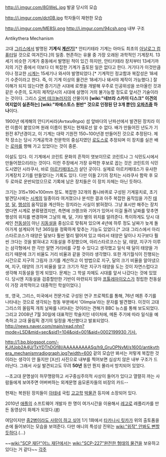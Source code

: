 http://i.imgur.com/8GWeL.jpg
발굴 당시의 모습

http://i.imgur.com/dct0B.jpg
학자들이 재현한 모습

http://i.imgur.com/ME8Si.png
http://i.imgur.com/94csh.png
내부 구조

Antikythera Mechanism

고대 [[그리스]]에서 발명된 '''기계식 [[계산기]]'''[* 안티키테라 기계는 아마도 최초의 [http://100.daum.net/encyclopedia/view.do?docid=b14a0587a 아날로그 컴퓨터]일 것으로 여겨진다.]의 일종. 현존하는 유물 중 가장 오래된 과학적인 기계장치. 13세기 비슷한 기계가 중동에서 발명된 적이 있긴 하지만, 안티키테라 장치부터 13세기까지의 기간 중에서 이보다 더 복잡한 기계가 출토된 일은 없다고 한다. 거기다가 이것만큼이나 정교한 [[시계]]는 15세기나 와서야 발명되었다.[* 기계적인 정교함과 복잡성은 18세기 수준이라고 한다. 즉, 이 기계 이상의 물건은 18세기나 돼서야 제작이 가능했다.] 잘 이해가 되지 않는다면 증기기관 시대에 로켓을 개발해 우주로 인공위성을 쏘아올린 것과 같은 수준의, 도저히 제작당시의 시대에 설명이 거의 불가능할 정도로 앞서간 기술이라는 것이다. 그리스 [[오버 테크놀러지]]의 산물이자 '''[wiki:"네브라 스카이 디스크" 이견의 여지없이 실존하는] [wiki:"파에스토스 원반" 것으로 인정된 단 3개 뿐인] [[오파츠]]중 하나'''이다.

1900년 에게해의 안디키씨라(Αντικυθηρα) 섬 앞바다의 난파선에서 발견된 장치라 이런 이름이 붙었으며 원래 이름이 뭔지는 현재로선 알 수 없다. 배가 만들어진 년도가 기원전 87년경이고, 이 기계는 대략 기원전 150~100년경 만들어진 것으로 추정된다. 제작 장소는 당시 기계공학과 천문학의 중심지였던 [[로도스]]로 추정되며 이 장치를 실은 배는 [[로마]]를 향해 가고 있었다는 것이 중론.

이설도 있다. 이 기계에서 코린트 문화의 흔적이 엿보이므로 코린트나 그 식민도시에서 만들어졌으리라는 것이다. 이런 주장에서 가장 유력한 후보로 꼽는 것은 코린트의 식민도시였던 시라쿠사, 바로 [[아르키메데스]]가 살던 곳이다. 실제로 아르키메데스가 유사한 기계장치 2기를 만들었다는 기록도 있다. 다만 이들 2기의 장치는 시라쿠사 함락 후 모두 로마로 운반되었으므로 기록에 남은 장치들은 이 장치 자체는 아닌 듯하다.

크기는 315×190×100mm 정도. 복잡한 32개의 톱니바퀴로 구성된 기계뭉치로, 초기 발견당시에는 [[시계]]의 일종이라 여겨졌으나 분석한 결과 아주 복잡한 움직임을 가진 [[태양]], [[달]], [[행성]]의 움직임을 계산하는 장치라는 사실이 밝혀졌다. 그냥 표시만 해주는 장치였다면 시계로 분류됐겠지만, 측면에 크랭크와 기어가 있어서 이걸 돌려 날짜를 맞추면 행성의 위치를 변경하며 그날의 해, 달, 기타 별의 위치를 알려준다. 특이하게도 당시 대세인 [[천동설]]이 아닌 [[지동설]]을 중심으로 맞춰져 있으며 4년에 하루 정도 날짜가 늦게 돌아가게 설계되어 1년 365일을 정확하게 맞추는 기능도 있었다.[* 고대 그리스에서 아리스타르코스가 태양은 달보다 훨씬 멀리 떨어져 있고 따라서 태양은 달이나 지구보다 훨씬 크다는 것을 밝혀내고 지동설을 주장했으며, 아리스타르코스는 달, 태양, 지구가 이루는 삼각형에서 한 각만 알면 거리비를 구할 수 있다고 생각했고 일식 때 달이 태양을 가리기 때문에 크기 비율도 거리 비율과 같을 것이라 생각했다. 또한 개기월식이 진행되는 시간으로 지구의 그림자 크기를 계산하고 이 방법으로 지구, 달의 크기 비율을 알아냈으며, 지구, 태양의 크기 비율을 알고 크기가 작은 지구가 태양을 도는 것이 자연스럽다고 생각해 지동설을 믿게 되었다. 문제는 그 학설 자체도 시대를 앞서 나갔다는 것에 있었다. 당시엔 지동설을 검증할만한 기반이 마련되지 않아 [[프톨레마이오스]]가 정립한 천동설이 가장 과학적이고 대중적인 학설이었다.]

또, 영국, 그리스, 미국에서 전문가로 구성된 연구 프로젝트를 통해, 76년 메톤 주기를 나타내는 것으로 생각되는 청동 부분에서 'Olimpia'라는 문자를  발견했다. 이것이 고대 그리스의 올림픽 개최 날짜를 나타내는 것이라는 견해가 BBC 뉴스를  통해 보도되었다. 그리고 2008년 7월 30일에 대표적인 학술지인 네이처에, 메톤 주기에 따라 일식을  예측하고 고대 올림픽 경기의 일정을 계산했다고 발표되었다. [[http://news.naver.com/main/read.nhn?mode=LSD&mid=sec&sid1=104&oid=001&aid=0002199930 기사.]]

http://1.bp.blogspot.com/-KJjfJpb2A4U/TxYDThDGf8I/AAAAAAAAASg/h9_GruOPNvM/s1600/antikythera_mechanismradiograph.jpg?width=600
겉의 모습만 봐서는 저렇게 복잡한 것이라는 생각이 안 들지만 [X선] 사진으로 내부를 찍어보면 심상치 않은 내부 구조가 드러난다. 그래서 사실 발견되고도 무려 '''50년''' 동안 뭔지 몰라서 방치되어 있었다.

--초고대 문명설이 허무맹랑하고 서구중심주의적 사상이 들어가 있다고 열렬히 까는 사람들에게 보여주면 어버버하는 외계문명 음모론자들의 비장의 카드--

{{{#!html
<img src="http://upload.wikimedia.org/wikipedia/commons/b/bd/NAMA_Machine_d'Anticyth%C3%A8re_6.jpg" width=200>
}}}
현재는 복원된 장치들이 [[아테네]] 국립 [[고고학]] [[박물관]] 등지에 소장되어 있다.

{{{#!html
<iframe width="640" height="360" src="//www.youtube.com/embed/RLPVCJjTNgk?rel=0" frameborder="0" allowfullscreen></iframe>
}}}

2010년 [[애플]]의 소프트웨어 개발자 한 명이 여가시간을 이용해서 [[레고]]로 레플리카를 만든 동영상이 화제가 되었다.([http://blog.smallmammal.com/post/2156532687/behind-the-scenes-lego-antikythera-mechanism #])

여담이지만 [[중2병이라도 사랑이 하고 싶어]] 1기 1화에서 [[타카나시 릿카]]가 위의 출토품을 손에 들어보이는 모습을 보여준다. 다만 애니의 특성상 진위는 [[wiki:"위작" 안봐도 뻔할 듯하다]].(...)

~~[[wiki:"SCP 재단"어느 재단]]에서는 [[wiki:"SCP-227"완전한 형태의 물건]]을 보유하고 있다는 거 같다~~
[[각주]]
